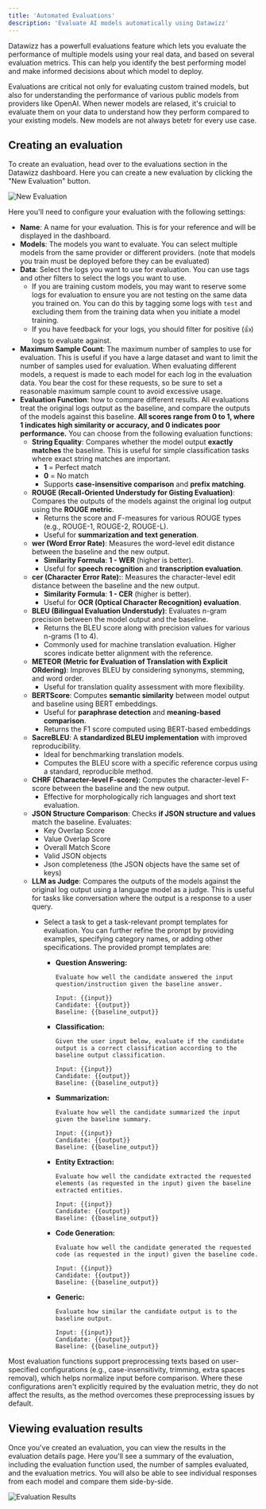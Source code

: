 ```yaml
---
title: 'Automated Evaluations'
description: 'Evaluate AI models automatically using Datawizz'
---
```


Datawizz has a powerfull evaluations feature which lets you evaluate the performance of multiple models using your real data, and based on several evaluation metrics. This can help you identify the best performing model and make informed decisions about which model to deploy.

Evaluations are critical not only for evaluating custom trained models, but also for understanding the performance of various public models from providers like OpenAI. When newer models are relased, it's cruicial to evaluate them on your data to understand how they perform compared to your existing models. New models are not always betetr for every use case.

## Creating an evaluation

To create an evaluation, head over to the evaluations section in the Datawizz dashboard. Here you can create a new evaluation by clicking the "New Evaluation" button.

![New Evaluation](/images/evaluation/create-evaluation-1.png)

Here you'll need to configure your evaluation with the following settings:

- **Name**: A name for your evaluation. This is for your reference and will be displayed in the dashboard.
- **Models**: The models you want to evaluate. You can select multiple models from the same provider or different providers. (note that models you train must be deployed before they can be evaluated)
- **Data**: Select the logs you want to use for evaluation. You can use tags and other filters to select the logs you want to use.
    - If you are training custom models, you may want to reserve some logs for evaluation to ensure you are not testing on the same data you trained on. You can do this by tagging some logs with `test` and excluding them from the training data when you initiate a model training.
    - If you have feedback for your logs, you should filter for positive (👍) logs to evaluate against.
- **Maximum Sample Count**: The maximum number of samples to use for evaluation. This is useful if you have a large dataset and want to limit the number of samples used for evaluation.
<Warning>When evaluating different models, a request is made to each model for each log in the evaluation data. You bear the cost for these requests, so be sure to set a reasonable maximum sample count to avoid excessive usage.</Warning>
- **Evaluation Function**: how to compare different results. All evaluations treat the original logs output as the baseline, and compare the outputs of the models against this baseline. **All scores range from 0 to 1, where 1 indicates high similarity or accuracy, and 0 indicates poor performance.** You can choose from the following evaluation functions:
    - **String Equality**: Compares whether the model output **exactly matches** the baseline. This is useful for simple classification tasks where exact string matches are important.
        - **1** = Perfect match  
        - **0** = No match  
        - Supports **case-insensitive comparison** and **prefix matching**.  
    - **ROUGE (Recall-Oriented Understudy for Gisting Evaluation)**: Compares the outputs of the models against the original log output using the **ROUGE metric**.  
        - Returns the score and F-measures for various ROUGE types (e.g., ROUGE-1, ROUGE-2, ROUGE-L).
        - Useful for **summarization and text generation**. 
    - **wer (Word Error Rate)**: Measures the word-level edit distance between the baseline and the new output. 
        - **Similarity Formula**: **1 - WER** (higher is better).
        - Useful for **speech recognition** and **transcription evaluation**. 
    - **cer (Character Error Rate):**: Measures the character-level edit distance between the baseline and the new output.   
        - **Similarity Formula**: **1 - CER** (higher is better).
        - Useful for **OCR (Optical Character Recognition) evaluation**. 
    - **BLEU (Bilingual Evaluation Understudy)**: Evaluates n-gram precision between the model output and the baseline.
        - Returns the BLEU score along with precision values for various n-grams (1 to 4).
        - Commonly used for machine translation evaluation.
Higher scores indicate better alignment with the reference. 
    - **METEOR (Metric for Evaluation of Translation with Explicit ORdering)**: Improves BLEU by considering synonyms, stemming, and word order.  
        - Useful for translation quality assessment with more flexibility. 
    - **BERTScore**: Computes **semantic similarity** between model output and baseline using BERT embeddings.  
        - Useful for **paraphrase detection** and **meaning-based comparison**.  
        - Returns the F1 score computed using BERT-based embeddings
    - **SacreBLEU**: A **standardized BLEU implementation** with improved reproducibility.   
        - Ideal for benchmarking translation models. 
        - Computes the BLEU score with a specific reference corpus using a standard, reproducible method.
    - **CHRF (Character-level F-score)**: Computes the character-level F-score between the baseline and the new output.     
        - Effective for morphologically rich languages and short text evaluation.
    - **JSON Structure Comparison**: Checks **if JSON structure and values** match the baseline. Evaluates:  
        - Key Overlap Score  
        - Value Overlap Score  
        - Overall Match Score   
        - Valid JSON objects
        - Json completeness (the JSON objects have the same set of keys)
    - **LLM as Judge**: Compares the outputs of the models against the original log output using a language model as a judge. This is useful for tasks like conversation where the output is a response to a user query.
        - Select a task to get a task-relevant prompt templates for evaluation. You can further refine the prompt by providing examples, specifying category names, or adding other specifications. The provided prompt templates are:
        
            - **Question Answering:**  
              ```  
              Evaluate how well the candidate answered the input question/instruction given the baseline answer.  
              
              Input: {{input}}  
              Candidate: {{output}}  
              Baseline: {{baseline_output}}  
              ```  
            - **Classification:**  
              ```  
              Given the user input below, evaluate if the candidate output is a correct classification according to the baseline output classification.  
              
              Input: {{input}}  
              Candidate: {{output}}  
              Baseline: {{baseline_output}}  
              ```  
        
            - **Summarization:**  
              ```  
              Evaluate how well the candidate summarized the input given the baseline summary.  
              
              Input: {{input}}  
              Candidate: {{output}}  
              Baseline: {{baseline_output}}  
              ```  
        
            - **Entity Extraction:**  
              ```  
              Evaluate how well the candidate extracted the requested elements (as requested in the input) given the baseline extracted entities.  
              
              Input: {{input}}  
              Candidate: {{output}}  
              Baseline: {{baseline_output}}  
              ```  
        
            - **Code Generation:**  
              ```  
              Evaluate how well the candidate generated the requested code (as requested in the input) given the baseline code.  
              
              Input: {{input}}  
              Candidate: {{output}}  
              Baseline: {{baseline_output}}  
              ```  
        
            - **Generic:**  
              ```  
              Evaluate how similar the candidate output is to the baseline output.  
              
              Input: {{input}}  
              Candidate: {{output}}  
              Baseline: {{baseline_output}}  
              ```                                                                                                                                                                                                                

Most evaluation functions support preprocessing texts based on user-specified configurations (e.g., case-insensitivity, trimming, extra spaces removal), which helps normalize input before comparison. Where these configurations aren't explicitly required by the evaluation metric, they do not affect the results, as the method overcomes these preprocessing issues by default.

## Viewing evaluation results

Once you've created an evaluation, you can view the results in the evaluation details page. Here you'll see a summary of the evaluation, including the evaluation function used, the number of samples evaluated, and the evaluation metrics. You will also be able to see individual responses from each model and compare them side-by-side.

![Evaluation Results](/images/evaluation/evaluation-results-1.png) 
